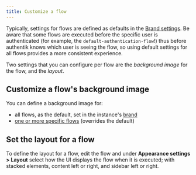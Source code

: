 ```yaml
---
title: Customize a flow
---
```


Typically, settings for flows are defined as defaults in the [Brand settings](../../../sys-mgmt/brands.md). Be aware that some flows are executed before the specific user is authenticated (for example, the `default-authentication-flow`!) thus before authentik knows which user is seeing the flow, so using default settings for all flows provides a more consistent experience.

Two settings that you can configure per flow are the _background image_ for the flow, and the _layout_.

## Customize a flow's background image

You can define a background image for:

- all flows, as the default, set in the instance's [brand](../../../sys-mgmt/brands.md)
- [one or more specific flows](../../../add-secure-apps/flows-stages/flow/index.md#flow-configuration-options) (overrides the default)

## Set the layout for a flow

To define the layout for a flow, edit the flow and under **Appearance settings > Layout** select how the UI displays the flow when it is executed; with stacked elements, content left or right, and sidebar left or right.
